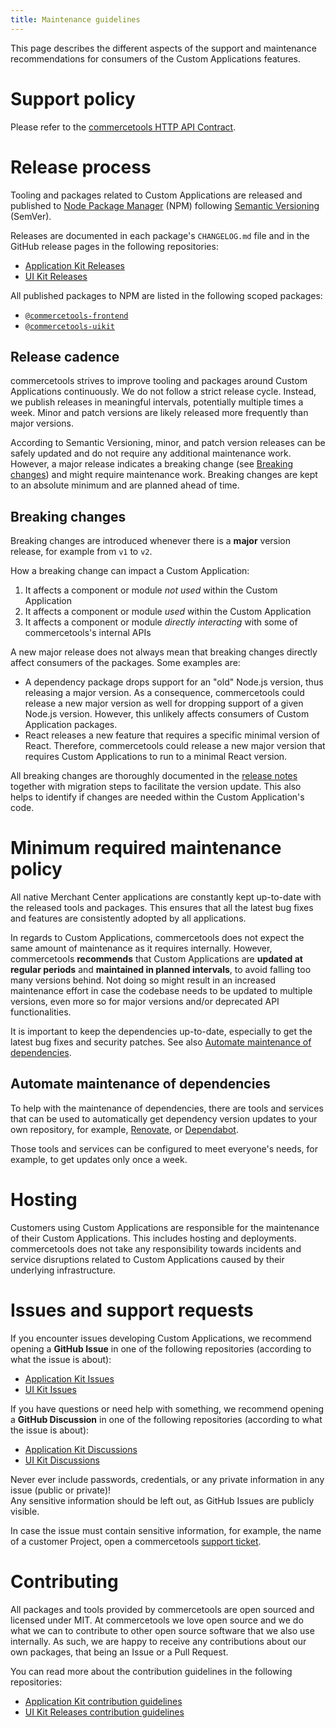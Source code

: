 ```yaml
---
title: Maintenance guidelines
---
```


<Subtitle>

This page describes the different aspects of the support and maintenance recommendations for consumers of the Custom Applications features.

</Subtitle>

# Support policy

Please refer to the [commercetools HTTP API Contract](https://docs.commercetools.com/api/contract).

# Release process

Tooling and packages related to Custom Applications are released and published to [Node Package Manager](https://www.npmjs.com) (NPM) following [Semantic Versioning](https://semver.org/) (SemVer).

Releases are documented in each package's `CHANGELOG.md` file and in the GitHub release pages in the following repositories:

- [Application Kit Releases](https://github.com/commercetools/merchant-center-application-kit/releases)
- [UI Kit Releases](https://github.com/commercetools/ui-kit/releases)

All published packages to NPM are listed in the following scoped packages:

- [`@commercetools-frontend`](https://www.npmjs.com/org/commercetools-frontend)
- [`@commercetools-uikit`](https://www.npmjs.com/org/commercetools-uikit)

## Release cadence

commercetools strives to improve tooling and packages around Custom Applications continuously. We do not follow a strict release cycle. Instead, we publish releases in meaningful intervals, potentially multiple times a week. Minor and patch versions are likely released more frequently than major versions.

<Info>

According to Semantic Versioning, minor, and patch version releases can be safely updated and do not require any additional maintenance work.
However, a major release indicates a breaking change (see [Breaking changes](#breaking-changes)) and might require maintenance work. Breaking changes are kept to an absolute minimum and are planned ahead of time.

</Info>

## Breaking changes

Breaking changes are introduced whenever there is a **major** version release, for example from `v1` to `v2`.

How a breaking change can impact a Custom Application:

1. It affects a component or module _not used_ within the Custom Application
2. It affects a component or module _used_ within the Custom Application
3. It affects a component or module _directly interacting_ with some of commercetools's internal APIs

<Info>

A new major release does not always mean that breaking changes directly affect consumers of the packages. Some examples are:

- A dependency package drops support for an "old" Node.js version, thus releasing a major version. As a consequence, commercetools could release a new major version as well for dropping support of a given Node.js version. However, this unlikely affects consumers of Custom Application packages.
- React releases a new feature that requires a specific minimal version of React. Therefore, commercetools could release a new major version that requires Custom Applications to run to a minimal React version.

</Info>

All breaking changes are thoroughly documented in the [release notes](/releases) together with migration steps to facilitate the version update. This also helps to identify if changes are needed within the Custom Application's code.

# Minimum required maintenance policy

All native Merchant Center applications are constantly kept up-to-date with the released tools and packages. This ensures that all the latest bug fixes and features are consistently adopted by all applications.

In regards to Custom Applications, commercetools does not expect the same amount of maintenance as it requires internally.
However, commercetools **recommends** that Custom Applications are **updated at regular periods** and **maintained in planned intervals**, to avoid falling too many versions behind.
Not doing so might result in an increased maintenance effort in case the codebase needs to be updated to multiple versions, even more so for major versions and/or deprecated API functionalities.

<Info>

It is important to keep the dependencies up-to-date, especially to get the latest bug fixes and security patches. See also [Automate maintenance of dependencies](#automate-maintenance-of-dependencies).

</Info>

## Automate maintenance of dependencies

To help with the maintenance of dependencies, there are tools and services that can be used to automatically get dependency version updates to your own repository, for example, [Renovate](https://www.whitesourcesoftware.com/free-developer-tools/renovate/), or [Dependabot](https://github.com/dependabot).

Those tools and services can be configured to meet everyone's needs, for example, to get updates only once a week.

# Hosting

Customers using Custom Applications are responsible for the maintenance of their Custom Applications. This includes hosting and deployments.
commercetools does not take any responsibility towards incidents and service disruptions related to Custom Applications caused by their underlying infrastructure.

# Issues and support requests

If you encounter issues developing Custom Applications, we recommend opening a **GitHub Issue** in one of the following repositories (according to what the issue is about):

- [Application Kit Issues](https://github.com/commercetools/merchant-center-application-kit/issues/new/choose)
- [UI Kit Issues](https://github.com/commercetools/ui-kit/issues/new/choose)

If you have questions or need help with something, we recommend opening a **GitHub Discussion** in one of the following repositories (according to what the issue is about):

- [Application Kit Discussions](https://github.com/commercetools/merchant-center-application-kit/discussions)
- [UI Kit Discussions](https://github.com/commercetools/ui-kit/discussions)

<Warning>

Never ever include passwords, credentials, or any private information in any issue (public or private)!<br />
Any sensitive information should be left out, as GitHub Issues are publicly visible.

In case the issue must contain sensitive information, for example, the name of a customer Project, open a commercetools [support ticket](https://jira.commercetools.com/servicedesk/customer/portal/1).

</Warning>

# Contributing

All packages and tools provided by commercetools are open sourced and licensed under MIT.
At commercetools we love open source and we do what we can to contribute to other open source software that we also use internally.
As such, we are happy to receive any contributions about our own packages, that being an Issue or a Pull Request.

You can read more about the contribution guidelines in the following repositories:

- [Application Kit contribution guidelines](https://github.com/commercetools/merchant-center-application-kit/blob/main/CONTRIBUTING.md)
- [UI Kit Releases contribution guidelines](https://github.com/commercetools/ui-kit/blob/main/CONTRIBUTING.md)
